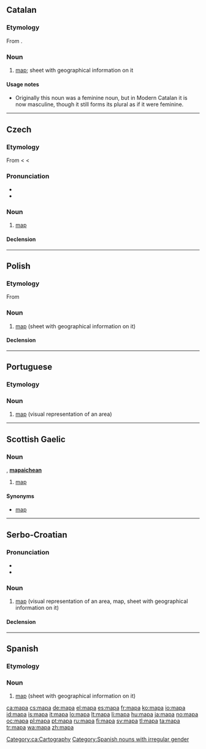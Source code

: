 {{also|тара}}
==Catalan==

===Etymology===
From {{etyl|la|ca}} {{term|lang=la|mappa||napkin}}.

===Noun===
{{ca-noun|m|mapes}}

# [[map]]; sheet with geographical information on it

====Usage notes====
* {{archaic|lang=ca}} Originally this noun was a feminine noun, but in Modern Catalan it is now masculine, though it still forms its plural as if it were feminine.

[[Category:ca:Cartography]]

----

==Czech==

===Etymology===
From {{etyl|de|cs}} {{term|Mappe|lang=de}} < {{etyl|ML.|cs}} {{term||[[mappa#Latin|mappa]] [[mundi#Latin|mundi]]|lang=la}} < {{etyl|la|cs}} {{term|mappa|lang=la}}

===Pronunciation===
* {{IPA|/mapa/|lang=cs}}
* {{audio|Cs-mapa.ogg|audio}}

===Noun===
{{cs-noun|g=f}}

# [[map]] {{gloss|visual representation of an area}}

====Declension====
{{cs-decl-noun-auto|f|ma|p|a}}

----

==Polish==
{{wikipedia|lang=pl}}

===Etymology===
From {{etyl|la|pl}} {{term|mappa||napkin|lang=la}}

===Noun===
{{infl|pl|noun|g=f}}

# [[map]] (sheet with geographical information on it)

====Declension====
{{pl-decl-noun-f|ma|p}}

----

==Portuguese==

===Etymology===
{{rfe|lang=pt}}

===Noun===
{{infl|pt|noun|g=m}}

# [[map]] (visual representation of an area)

{{tbot entry|Portuguese|map|2008|April|pt}}

----

==Scottish Gaelic==
===Noun===
{{infl|gd|noun|g=m}}, {{p}} '''[[mapaichean]]'''

# [[#English|map]] {{gloss|visual representation of an area}}

====Synonyms====
* [[map#Scottish Gaelic|map]]

----

==Serbo-Croatian==

===Pronunciation===
* {{IPA|/mâpa/|lang=sh}}
* {{hyphenation|ma|pa}}

===Noun===
{{sh-noun|g=f|head=mȁpa|r|мапа|ма̏па}}

# [[#English|map]] (visual representation of an area, map, sheet with geographical information on it)

====Declension====
{{sh-decl-noun
|mapa|mape
|mape|mapa
|mapi|mapama
|mapu|mape
|mapo|mape
|mapi|mapama
|mapom|mapama
}}

----

==Spanish==

===Etymology===
{{rfe|lang=es}}

===Noun===
{{es-noun-m}}

# [[map]] (sheet with geographical information on it)

[[Category:Spanish nouns with irregular gender]]

[[ca:mapa]]
[[cs:mapa]]
[[de:mapa]]
[[el:mapa]]
[[es:mapa]]
[[fr:mapa]]
[[ko:mapa]]
[[io:mapa]]
[[id:mapa]]
[[is:mapa]]
[[it:mapa]]
[[lo:mapa]]
[[lt:mapa]]
[[li:mapa]]
[[hu:mapa]]
[[ja:mapa]]
[[no:mapa]]
[[oc:mapa]]
[[pl:mapa]]
[[pt:mapa]]
[[ru:mapa]]
[[fi:mapa]]
[[sv:mapa]]
[[tl:mapa]]
[[ta:mapa]]
[[tr:mapa]]
[[wa:mapa]]
[[zh:mapa]]